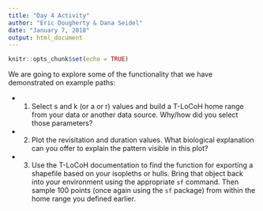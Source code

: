 ```yaml
---
title: "Day 4 Activity"
author: "Eric Dougherty & Dana Seidel"
date: "January 7, 2018"
output: html_document
---
```


```r
knitr::opts_chunk$set(echo = TRUE)
```

We are going to explore some of the functionality that we have demonstrated on example paths:

- 1. Select s and k (or a or r) values and build a T-LoCoH home range from your data or another data source. Why/how did you select those parameters?

- 2. Plot the revisitation and duration values. What biological explanation can you offer to explain the pattern visible in this plot?

- 3. Use the T-LoCoH documentation to find the function for exporting a shapefile based on your isopleths or hulls. Bring that object back into your environment using the appropriate `sf` command. Then sample 100 points (once again using the `sf` package) from within the home range you defined earlier.

